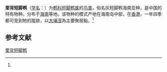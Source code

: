 {{Speciesbox
| name = 栗背短脚鹎
| status = 
| status_system = 
| image = 
| genus = Hypsipetes
| species = castanonotus
| authority = (Swinhoe)<ref name='id2685'>{{cite web| url =http://www.bioinfo.cn/db05/BjdwSpecies.php?action=view&id=2685| title =栗背短脚鹎| work =《中国动物物种编目数据库》| publisher =中国科学院微生物研究所| author =中国科学院动物研究所| accessdate =2009-04-04| deadurl =yes| archiveurl =https://web.archive.org/web/20160305071804/http://www.bioinfo.cn/db05/BjdwSpecies.php?action=view&id=2685| archivedate =2016-03-05}}</ref>
}}

'''栗背短脚鹎'''（[[学名|学名]]：{{lang|la|''Hypsipetes castanonotus''}}）为[[鹎科|鹎科]][[短脚鹎属|短脚鹎属]]的[[鸟类|鸟类]]，俗名灰短脚鹎海南亚种，是中国的特有物种。分布于[[海南|海南]]等地。该物种的模式产地在海南岛中部，在[[香港|香港]]，一年四季都可見到牠的蹤跡，以[[大埔滘|大埔滘]]為主要聚居點。<ref name='id2685'/>

== 参考文献 ==
{{reflist}}

[[Category:短脚鹎属|栗背短脚鹎]]


{{雀形目小作品}}